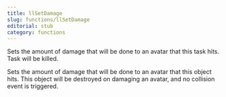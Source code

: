 ```yaml
---
title: llSetDamage
slug: functions/llSetDamage
editorial: stub
category: functions
---
```


<LSLFunction name="llSetDamage"/>

Sets the amount of damage that will be done to an avatar that this task hits.	Task will be killed.

Sets the amount of damage that will be done to an avatar that this object hits. This object will be destroyed on damaging an avatar, and no collision event is triggered.
